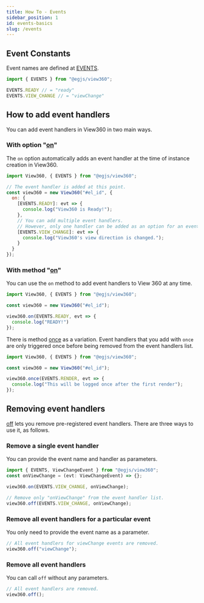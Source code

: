 ```yaml
---
title: How To - Events
sidebar_position: 1
id: events-basics
slug: /events
---
```


## Event Constants
Event names are defined at [EVENTS](/docs/api/Variables/EVENTS).

```js
import { EVENTS } from "@egjs/view360";

EVENTS.READY // = "ready"
EVENTS.VIEW_CHANGE // = "viewChange"
```

## How to add event handlers

You can add event handlers in View360 in two main ways.

### With option "[on](/docs/options/miscellaneous/on)"
The `on` option automatically adds an event handler at the time of instance creation in View360.

```js
import View360, { EVENTS } from "@egjs/view360";

// The event handler is added at this point.
const view360 = new View360("#el_id", {
  on: {
    [EVENTS.READY]: evt => {
      console.log("View360 is Ready!");
    },
    // You can add multiple event handlers.
    // However, only one handler can be added as an option for an event.
    [EVENTS.VIEW_CHANGE]: evt => {
      console.log("View360's view direction is changed.");
    }
  }
});
```

### With method "[on](/docs/api/Class/View360#on)"
You can use the `on` method to add event handlers to View 360 at any time.

```js
import View360, { EVENTS } from "@egjs/view360";

const view360 = new View360("#el_id");

view360.on(EVENTS.READY, evt => {
  console.log("READY!")
});
```

There is method [once](/docs/api/Class/View360#once) as a variation.
Event handlers that you add with `once` are only triggered once before being removed from the event handlers list.

```js
import View360, { EVENTS } from "@egjs/view360";

const view360 = new View360("#el_id");

view360.once(EVENTS.RENDER, evt => {
  console.log("This will be logged once after the first render");
});
```

## Removing event handlers
[off](/docs/api/Class/View360#off) lets you remove pre-registered event handlers.
There are three ways to use it, as follows.

### Remove a single event handler
You can provide the event name and handler as parameters.
```ts
import { EVENTS, ViewChangeEvent } from "@egjs/view360";
const onViewChange = (evt: ViewChangeEvent) => {};

view360.on(EVENTS.VIEW_CHANGE, onViewChange);

// Remove only "onViewChange" from the event handler list.
view360.off(EVENTS.VIEW_CHANGE, onViewChange);
```

### Remove all event handlers for a particular event
You only need to provide the event name as a parameter.
```js
// All event handlers for viewChange events are removed.
view360.off("viewChange");
```

### Remove all event handlers
You can call `off` without any parameters.
```js
// All event handlers are removed.
view360.off();
```
